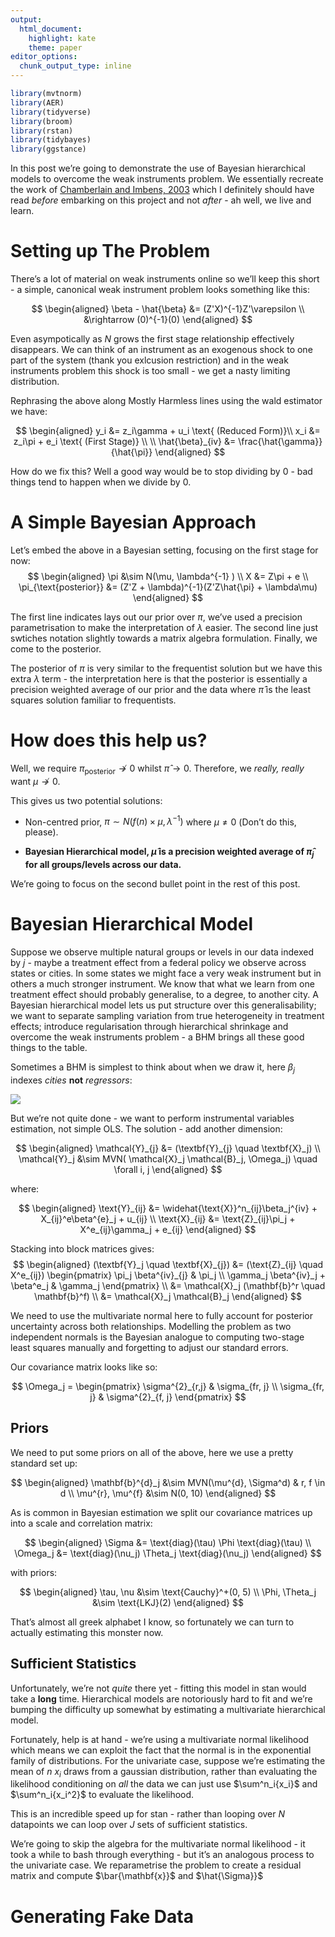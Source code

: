 ```yaml
---
output: 
  html_document:
    highlight: kate
    theme: paper
editor_options:
  chunk_output_type: inline
---
```



```r
library(mvtnorm)
library(AER)
library(tidyverse)
library(broom)
library(rstan)
library(tidybayes)
library(ggstance)
```


In this post we're going to demonstrate the use of Bayesian hierarchical models to overcome the weak instruments problem. We essentially recreate the work of [Chamberlain and Imbens, 2003](https://doi.org/10.1111/j.1468-0262.2004.00485.x) which I definitely should have read _before_ embarking on this project and not _after_ - ah well, we live and learn.



# Setting up The Problem

There's a lot of material on weak instruments online so we'll keep this short - a simple, canonical weak instrument problem looks something like this:


$$
\begin{aligned}
\beta - \hat{\beta} &= (Z'X)^{-1}Z'\varepsilon \\
&\rightarrow (0)^{-1}(0)
\end{aligned}
$$

Even asympotically as $N$ grows the first stage relationship effectively disappears. We can think of an instrument as an exogenous shock to one part of the system (thank you exlcusion restriction) and in the weak instruments problem this shock is too small - we get a nasty limiting distribution. 




Rephrasing the above along Mostly Harmless lines using the wald estimator we have:

$$
\begin{aligned}
y_i &= z_i\gamma + u_i \text{  (Reduced Form)}\\
x_i &= z_i\pi + e_i \text{ (First Stage)} \\ \\
\hat{\beta}_{iv} &= \frac{\hat{\gamma}}{\hat{\pi}}
\end{aligned}
$$

How do we fix this? Well a good way would be to stop dividing by 0 - bad things tend to happen when we divide by 0.


# A Simple Bayesian Approach


Let's embed the above in a Bayesian setting, focusing on the first stage for now:
$$
\begin{aligned}
\pi &\sim N(\mu, \lambda^{-1} ) \\
X &= Z\pi + e \\ 
\pi_{\text{posterior}} &= (Z'Z + \lambda)^{-1}(Z'Z\hat{\pi} + \lambda\mu)
\end{aligned}
$$


The first line indicates lays out our prior over $\pi$, we've used a precision parametrisation to make the interpretation of $\lambda$ easier. The second line just swtiches notation slightly towards a matrix algebra formulation. Finally, we come to the posterior. 

The posterior of $\pi$ is very similar to the frequentist solution but we have this extra $\lambda$ term - the interpretation here is that the posterior is essentially a precision weighted average of our prior and the data where $\hat{\pi}$ is the least squares solution familiar to frequentists. 

# How does this help us?

Well, we require $\pi_{\text{posterior}} \nrightarrow 0$ whilst $\hat{\pi} \rightarrow 0$. Therefore, we _really, really_ want $\mu \nrightarrow 0$.


This gives us two potential solutions:

- Non-centred prior, $\pi \sim N(f(n)\times\mu, \lambda^{-1})$ where $\mu \neq 0$ (Don't do this, please).

- __Bayesian Hierarchical model, $\hat{\mu}$ is a precision weighted average of $\hat{\pi}_j$ for all groups/levels across our data.__ 




We're going to focus on the second bullet point in the rest of this post.

# Bayesian Hierarchical Model


Suppose we observe multiple natural groups or levels in our data indexed by $j$ - maybe a treatment effect from a federal policy we observe across states or cities. In some states we might face a very weak instrument but in others a much stronger instrument. We know that what we learn from one treatment effect should probably generalise, to a degree, to another city. A Bayesian hierarchical model lets us put structure over this generalisability; we want to separate sampling variation from true heterogeneity in treatment effects; introduce regularisation through hierarchical shrinkage and overcome the weak instruments problem - a BHM brings all these good things to the table.



Sometimes a BHM is simplest to think about when we draw it, here $\beta_j$ indexes _cities_ __not__ _regressors_:


![](../plots/DIA_BHM.png)




But we're not quite done - we want to perform instrumental variables estimation, not simple OLS. The solution - add another dimension:

$$
\begin{aligned}
\mathcal{Y}_{j} &= (\textbf{Y}_{j} \quad \textbf{X}_j) \\
\mathcal{Y}_j &\sim MVN( \mathcal{X}_j \mathcal{B}_j, \Omega_j) \quad \forall i, j
\end{aligned}
$$

where:

$$
\begin{aligned}
\text{Y}_{ij} &= \widehat{\text{X}}^n_{ij}\beta_j^{iv} + X_{ij}^e\beta^{e}_j + u_{ij} \\  
\text{X}_{ij} &= \text{Z}_{ij}\pi_j + X^e_{ij}\gamma_j + e_{ij}
\end{aligned}
$$

Stacking into block matrices gives:
$$
\begin{aligned}
(\textbf{Y}_j \quad \textbf{X}_{j}) &= (\text{Z}_{ij} \quad X^e_{ij}) \begin{pmatrix}
\pi_j \beta^{iv}_{j} & \pi_j \\
\gamma_j \beta^{iv}_j + \beta^e_j & \gamma_j
\end{pmatrix} \\
&= \mathcal{X}_j (\mathbf{b}^r \quad \mathbf{b}^f) \\
 &= \mathcal{X}_j \mathcal{B}_j
 \end{aligned}
$$

We need to use the multivariate normal here to fully account for posterior uncertainty across both relationships. Modelling the problem as two independent normals is the Bayesian analogue to computing two-stage least squares manually and forgetting to adjust our standard errors.


Our covariance matrix looks like so:


$$
\Omega_j = \begin{pmatrix}
\sigma^{2}_{r,j} & \sigma_{fr, j} \\
\sigma_{fr, j} & \sigma^{2}_{f, j}
\end{pmatrix}
$$


## Priors


We need to put some priors on all of the above, here we use a pretty standard set up:




$$
\begin{aligned}
    \mathbf{b}^{d}_j &\sim MVN(\mu^{d}, \Sigma^d) & r, f \in d \\
    \mu^{r}, \mu^{f} &\sim N(0, 10)
\end{aligned}
$$


As is common in Bayesian estimation we split our covariance matrices up into a scale and correlation matrix:

$$
\begin{aligned}
\Sigma &= \text{diag}(\tau) \Phi \text{diag}(\tau) \\
\Omega_j &= \text{diag}(\nu_j) \Theta_j \text{diag}(\nu_j)
\end{aligned}
$$




with priors:

$$
\begin{aligned}
\tau, \nu &\sim \text{Cauchy}^+(0, 5) \\
\Phi, \Theta_j &\sim \text{LKJ}(2)
\end{aligned}
$$



That's almost all greek alphabet I know, so fortunately we can turn to actually estimating this monster now.



## Sufficient Statistics


Unfortunately, we're not _quite_ there yet - fitting this model in stan would take a __long__ time. Hierarchical models are notoriously hard to fit and we're bumping the difficulty up somewhat by estimating a multivariate hierarchical model.


Fortunately, help is at hand - we're using a multivariate normal likelihood which means we can exploit the fact that the normal is in the exponential family of distributions. For the univariate case, suppose we're estimating the mean of $n$ $x_i$ draws from a gaussian distribution, rather than evaluating the likelihood conditioning on _all_ the data we can just use $\sum^n_i{x_i}$ and $\sum^n_i{x_i^2}$ to evaluate the likelihood.


This is an incredible speed up for stan - rather than looping over $N$ datapoints we can loop over $J$ sets of sufficient statistics.


We're going to skip the algebra for the multivariate normal likelihood - it took a while to bash through everything  - but it's an analogous process to the univariate case. We reparametrise the problem to create a residual matrix and compute $\bar{\mathbf{x}}$ and $\hat{\Sigma}}$



# Generating Fake Data









<!-- ```{r} -->
<!-- source("code/SS_functions.R") -->
<!-- rstan_options(auto_write = TRUE) -->
<!-- options(mc.cores = 4) -->

<!-- ``` -->




<!-- ```{r} -->

<!-- create_betas <- function(J = 5){ -->
<!--   mu_iv <- 1 -->
<!--   mu_fs <- -2 -->

<!--   beta_iv <- rnorm(J, mu_iv, 1) -->
<!--   beta_fs <- rnorm(J, mu_fs, 1) -->
<!--   beta_exog <- rnorm(J, 0, 1) -->
<!--   beta_fs[1] <- 0 -->
<!--   beta_fs -->
<!--   return(list( -->
<!--     beta_iv = beta_iv, -->
<!--     beta_exog = beta_exog, -->
<!--     beta_fs = beta_fs -->
<!--   )) -->
<!-- } -->
<!-- ``` -->





<!-- ```{r} -->
<!-- create_hier_iv_sim_data <- function(n = 1000, -->
<!--                                     J = 5, -->
<!--                                     beta_iv, -->
<!--                                     beta_fs, -->
<!--                                     beta_exog){ -->


<!--   z <- rnorm(n) -->
<!--   confounder <- rnorm(n) -->
<!--   x_exog <- rnorm(n) -->

<!--   Sigma = matrix(c(5,2.5,2.5,5),2,2) -->
<!--   ue = rmvnorm(n, rep(0,2), Sigma) -->
<!--   # ue[, 1] <- rnorm(n) -->
<!--   # ue[, 2] <- rnorm(n) -->

<!--   x_endog <- ue[, 1] + confounder + beta_fs * z -->
<!--   y <- beta_iv * x_endog +  confounder +  beta_exog * x_exog + ue[, 2] -->

<!--   df <- data.frame(y, -->
<!--                    x_endog, -->
<!--                    z, -->
<!--                    id = 1:J, -->
<!--                    x_exog ## add betas here and rescale -->
<!--                    ) -->

<!--   return(list(data = df, -->
<!--               beta_iv = beta_iv, -->
<!--               beta_fs = beta_fs, -->
<!--               beta_exog = beta_exog))   -->
<!-- } -->

<!-- ``` -->



<!-- ```{r} -->
<!-- fit_models <- function(sim_data, stan_model = hier_indep_model){ -->
<!--   freq_result <- sim_data$data %>%  -->
<!--     group_by(id) %>%  -->
<!--     group_map(~ivreg(data = ., y ~ x_endog + x_exog | z + x_exog ) %>% tidy(conf.int = TRUE)) %>%  -->
<!--     map_df(filter, term == "x_endog") %>%  -->
<!--     mutate(true_term = sim_data$beta_iv, -->
<!--            fist_stage = sim_data$beta_fs, -->
<!--            beta_exog = sim_data$beta_exog, -->
<!--            model = "frequentist", -->
<!--            j = sim_data$data %>% select(id) %>% unique() %>% pull()) -->

<!--   ss_stan <- hierarchical_iv_sufficient_statistics(sim_data$data, -->
<!--                                                    "y", -->
<!--                                                    "x_endog", -->
<!--                                                    "x_exog", -->
<!--                                                    "z", -->
<!--                                                    "id") -->
<!--   bhm_results <- sampling( -->
<!--     stan_model, -->
<!--     ss_stan, -->
<!--     chains = 4, -->
<!--     cores = 4, -->
<!--     control = list(adapt_delta = 0.9999999999, -->
<!--                    max_treedepth = 15, -->
<!--                    metric = "dense_e") -->
<!--   ) -->





<!--   model_draws <-   bhm_results %>%  -->
<!--     gather_draws(beta_iv[j, k]) %>%  -->
<!--     median_qi() %>%  -->
<!--     to_broom_names() %>%  -->
<!--     ungroup() %>%  -->
<!--     mutate(true_term = sim_data$beta_iv, -->
<!--            model = "BHM") -->

<!--   both_draws <- bind_rows( -->
<!--     model_draws, -->
<!--     freq_result -->
<!--   ) -->

<!--   return(list(both_draws = both_draws, -->
<!--               bhm_model = bhm_results)) -->

<!-- } -->


<!-- ``` -->




<!-- ```{r} -->

<!-- anon_func <- function(draw){ -->
<!--   betas <- create_betas() -->
<!--   sim_data <- create_hier_iv_sim_data(n = 10000, -->
<!--                                       J = 5, -->
<!--                                       beta_iv = betas$beta_iv, -->
<!--                                       beta_fs = betas$beta_fs, -->
<!--                                       beta_exog = betas$beta_exog) -->
<!--   model_fitted <- fit_models(sim_data, -->
<!--                               stan_model = hier_indep_model) -->
<!--   model_results <- model_fitted$both_draws -->
<!--   n_divergent <- get_sampler_params(model_fitted$bhm_model, inc_warmup = FALSE) %>%  -->
<!--     map(data.frame) %>%  -->
<!--     map_dfr(select, divergent__) %>%  -->
<!--     sum() -->

<!--   n_rhat_too_high <- (summary(model_fitted$bhm_model))$summary %>%  -->
<!--     as.data.frame() %>%  -->
<!--     filter(Rhat > 1.1) %>%  -->
<!--     nrow() -->

<!--   problematic_rhat <- (summary(model_fitted$bhm_model))$summary %>%  -->
<!--     as.data.frame() %>%  -->
<!--     filter(Rhat > 1.1) %>%  -->
<!--     rownames_to_column("variable") %>%  -->
<!--     select(variable) %>%  -->
<!--     pull() %>%  -->
<!--     paste0(collapse = ",") -->

<!--   model_results$divergent <- n_divergent -->
<!--   model_results$draw <- draw -->
<!--   model_results$n_rhat_issues <- n_rhat_too_high -->
<!--   model_results$problematic_rhat_variables <- problematic_rhat -->
<!--   return(model_results) -->
<!-- } -->


<!-- ``` -->

